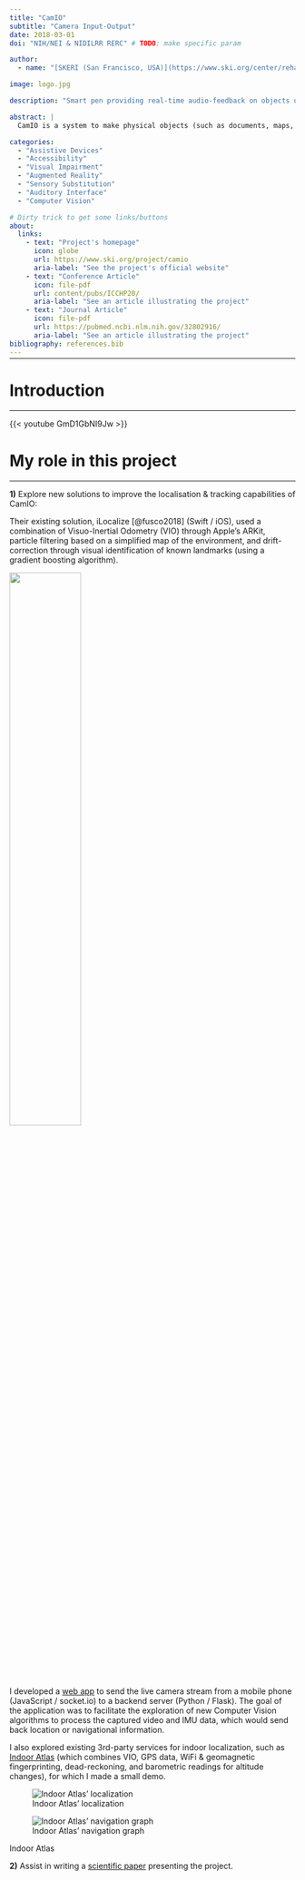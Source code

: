 ```yaml
---
title: "CamIO"
subtitle: "Camera Input-Output"
date: 2018-03-01
doi: "NIH/NEI & NIDILRR RERC" # TODO: make specific param

author: 
  - name: "[SKERI (San Francisco, USA)](https://www.ski.org/center/rehabilitation-engineering-research-center)"

image: logo.jpg

description: "Smart pen providing real-time audio-feedback on objects using a smartphone built-in camera."

abstract: |
  CamIO is a system to make physical objects (such as documents, maps, devices and 3D models) accessible to blind and visually impaired persons, by providing real-time audio feedback in response to the location on an object that the user is touching. CamIO currently works on iOS using the built-in camera and an inexpensive hand-held stylus made out of paper and cardboard or wood.

categories:
  - "Assistive Devices"
  - "Accessibility"
  - "Visual Impairment"
  - "Augmented Reality"
  - "Sensory Substitution"
  - "Auditory Interface"
  - "Computer Vision"

# Dirty trick to get some links/buttons
about:
  links:
    - text: "Project's homepage"
      icon: globe
      url: https://www.ski.org/project/camio
      aria-label: "See the project's official website"
    - text: "Conference Article"
      icon: file-pdf
      url: content/pubs/ICCHP20/
      aria-label: "See an article illustrating the project"
    - text: "Journal Article"
      icon: file-pdf
      url: https://pubmed.ncbi.nlm.nih.gov/32802916/
      aria-label: "See an article illustrating the project"
bibliography: references.bib
---
```


<hr style="margin-bottom: 30px; margin-top: -12px">

# Introduction
***

{{< youtube GmD1GbNI9Jw >}}

# My role in this project
***

**1)** Explore new solutions to improve the localisation & tracking capabilities of CamIO:

Their existing solution, iLocalize [@fusco2018] (Swift / iOS), used a combination of Visuo-Inertial Odometry (VIO) through Apple's ARKit, particle filtering based on a simplified map of the environment, and drift-correction through visual identification of known landmarks (using a gradient boosting algorithm).

![](iLocalize.jpg){fig-alt="Screenshot showcasing the iLocalize app" width=50% fig-align="center"}

I developed a [web app](https://github.com/ma-riviere/redast) to send the live camera stream from a mobile phone (JavaScript / socket.io) to a backend server (Python / Flask).
The goal of the application was to facilitate the exploration of new Computer Vision algorithms to process the captured video and IMU data, which would send back location or navigational information.

I also explored existing 3rd-party services for indoor localization, such as [Indoor Atlas](https://www.indooratlas.com/platform/) (which combines VIO, GPS data, WiFi & geomagnetic fingerprinting, dead-reckoning, and barometric readings for altitude changes), for which I made a small demo.

::: {#fig-IA layout-ncol=2}
![Indoor Atlas' localization](IA-loc.png){#fig-IA-loc fig-alt="Illustration of the Indoor Atlas service at work"}  

![Indoor Atlas' navigation graph](IA-graph.png){#fig-IA-graph fig-alt="Illustration of the Indoor Atlas navigation graph" fig-align="center"}  

Indoor Atlas

:::

**2)** Assist in writing a [scientific paper](/content/pubs/ICCHP20/) presenting the project.
